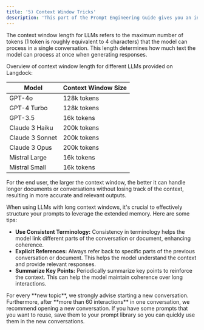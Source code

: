 ```yaml
---
title: '5) Context Window Tricks'
description: 'This part of the Prompt Engineering Guide gives you an introduction to the main guidelines of prompt engineering.'
---
```


The context window length for LLMs refers to the maximum number of tokens (1 token is roughly equivalent to 4 characters) that the model can process in a single conversation. This length determines how much text the model can process at once when generating responses.

Overview of context window length for different LLMs provided on Langdock:

| Model                 | Context Window Size                    |
| ----------------------| ------------------------------------- |
| GPT-4o                | 128k tokens                     |
| GPT-4 Turbo           | 128k tokens                          |
| GPT-3.5               | 16k tokens |
| Claude 3 Haiku        | 200k tokens |
| Claude 3 Sonnet       | 200k tokens |
| Claude 3 Opus         | 200k tokens |
| Mistral Large         | 16k tokens |
| Mistral Small         | 16k tokens |


For the end user, the larger the context window, the better it can handle longer documents or conversations without losing track of the context, resulting in more accurate and relevant outputs.

When using LLMs with long context windows, it's crucial to effectively structure your prompts to leverage the extended memory. Here are some tips:
- **Use Consistent Terminology:** Consistency in terminology helps the model link different parts of the conversation or document, enhancing coherence.
- **Explicit References:** Always refer back to specific parts of the previous conversation or document. This helps the model understand the context and provide relevant responses.
- **Summarize Key Points:** Periodically summarize key points to reinforce the context. This can help the model maintain coherence over long interactions.

<Tip>
 For every **new topic**, we strongly advise starting a new conversation. Furthermore, after **more than 60 interactions** in one conversation, we recommend opening a new conversation. If you have some prompts that you want to reuse, save them to your prompt library so you can quickly use them in the new conversations.
</Tip>